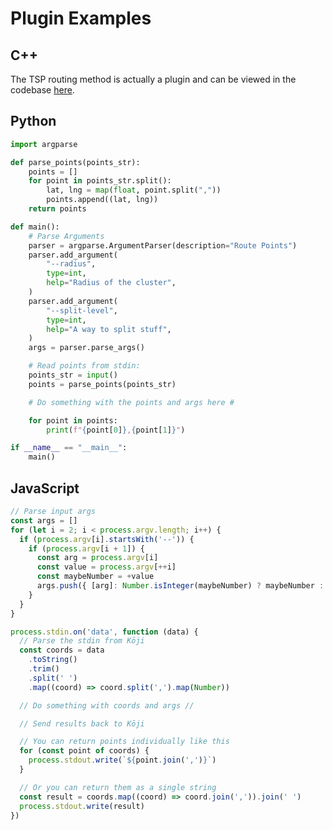 # Plugin Examples

## C++

The TSP routing method is actually a plugin and can be viewed in the codebase [here](https://github.com/TurtIeSocks/Koji/blob/main/or-tools/tsp/tsp.cc).

## Python

```py
import argparse

def parse_points(points_str):
    points = []
    for point in points_str.split():
        lat, lng = map(float, point.split(","))
        points.append((lat, lng))
    return points

def main():
    # Parse Arguments
    parser = argparse.ArgumentParser(description="Route Points")
    parser.add_argument(
        "--radius",
        type=int,
        help="Radius of the cluster",
    )
    parser.add_argument(
        "--split-level",
        type=int,
        help="A way to split stuff",
    )
    args = parser.parse_args()

    # Read points from stdin:
    points_str = input()
    points = parse_points(points_str)

    # Do something with the points and args here #

    for point in points:
        print(f"{point[0]},{point[1]}")

if __name__ == "__main__":
    main()
```

## JavaScript

```js
// Parse input args
const args = []
for (let i = 2; i < process.argv.length; i++) {
  if (process.argv[i].startsWith('--')) {
    if (process.argv[i + 1]) {
      const arg = process.argv[i]
      const value = process.argv[++i]
      const maybeNumber = +value
      args.push({ [arg]: Number.isInteger(maybeNumber) ? maybeNumber : value })
    }
  }
}

process.stdin.on('data', function (data) {
  // Parse the stdin from Kōji
  const coords = data
    .toString()
    .trim()
    .split(' ')
    .map((coord) => coord.split(',').map(Number))

  // Do something with coords and args //

  // Send results back to Kōji

  // You can return points individually like this
  for (const point of coords) {
    process.stdout.write(`${point.join(',')}`)
  }

  // Or you can return them as a single string
  const result = coords.map((coord) => coord.join(',')).join(' ')
  process.stdout.write(result)
})
```
